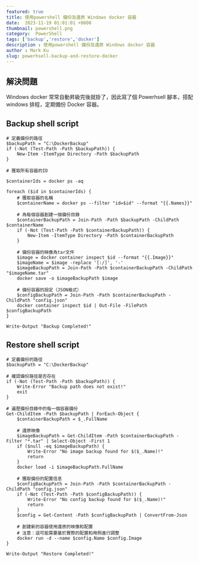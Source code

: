 ---
featured: true
title: 使用powershell 備份及還原 Windows docker 容器
date:  2023-11-19 01:01:01 +0800
thumbnail: powershell.png
category:  PowerShell
tags: ['backup','restore','docker']
description : 使用powershell 備份及還原 Windows docker 容器
author : Mark Ku
slug: powerhsell-backup-and-restore-docker
---
## 解決問題
Windows docker 常常自動昇級完後就掛了，因此寫了個 Powerhsell 腳本，搭配windows 排程，定期備份 Docker 容器。

## Backup shell script 
```
# 定義備份的路徑
$backupPath = "C:\DockerBackup"
if (-Not (Test-Path -Path $backupPath)) {
    New-Item -ItemType Directory -Path $backupPath
}

# 獲取所有容器的ID

$containerIds = docker ps -aq

foreach ($id in $containerIds) {
    # 獲取容器的名稱
    $containerName = docker ps --filter "id=$id" --format "{{.Names}}"

    # 為每個容器創建一個備份目錄
    $containerBackupPath = Join-Path -Path $backupPath -ChildPath $containerName
    if (-Not (Test-Path -Path $containerBackupPath)) {
        New-Item -ItemType Directory -Path $containerBackupPath
    }

    # 備份容器的映像為tar文件
    $image = docker container inspect $id --format "{{.Image}}"
    $imageName = $image -replace '[:/]', '-'
    $imageBackupPath = Join-Path -Path $containerBackupPath -ChildPath "$imageName.tar"
    docker save -o $imageBackupPath $image
    
    # 備份容器的設定（JSON格式）
    $configBackupPath = Join-Path -Path $containerBackupPath -ChildPath "config.json"
    docker container inspect $id | Out-File -FilePath $configBackupPath
}

Write-Output "Backup Completed!"
```

## Restore shell script

```
# 定義備份的路徑
$backupPath = "C:\DockerBackup"

# 確認備份路徑是否存在
if (-Not (Test-Path -Path $backupPath)) {
    Write-Error "Backup path does not exist!"
    exit
}

# 遍歷備份目錄中的每一個容器備份
Get-ChildItem -Path $backupPath | ForEach-Object {
    $containerBackupPath = $_.FullName

    # 還原映像
    $imageBackupPath = Get-ChildItem -Path $containerBackupPath -Filter "*.tar" | Select-Object -First 1
    if ($null -eq $imageBackupPath) {
        Write-Error "No image backup found for $($_.Name)!"
        return
    }
    docker load -i $imageBackupPath.FullName

    # 獲取備份的配置信息
    $configBackupPath = Join-Path -Path $containerBackupPath -ChildPath "config.json"
    if (-Not (Test-Path -Path $configBackupPath)) {
        Write-Error "No config backup found for $($_.Name)!"
        return
    }
    $config = Get-Content -Path $configBackupPath | ConvertFrom-Json
    
    # 創建新的容器使用還原的映像和配置
    # 注意：這可能需要基於實際的配置和用例進行調整
    docker run -d --name $config.Name $config.Image
}

Write-Output "Restore Completed!"

```
